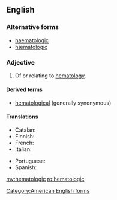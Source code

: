 ==English==

===Alternative forms===
* [[haematologic]]
* [[hæmatologic]]

===Adjective===
{{en-adj|-}}

# Of or relating to [[hematology]].

====Derived terms====
* [[hematological]] (generally synonymous)

====Translations====
{{trans-top|of or relating to hematology}}
* Catalan: {{t|ca|hematològic}}
* Finnish: {{t|fi|hematologinen}}
* French: {{t+|fr|hématologique}}
* Italian: {{t|it|ematologico}}
{{trans-mid}}
* Portuguese: {{t|pt|hematológico}}
* Spanish: {{t+|es|hematológico}}
{{trans-bottom}}

[[Category:American English forms]]

[[my:hematologic]]
[[ro:hematologic]]